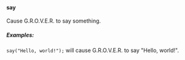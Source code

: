 #### say

Cause G.R.O.V.E.R. to say something.

##### Examples:

`say("Hello, world!");` will cause G.R.O.V.E.R. to say "Hello, world!".
